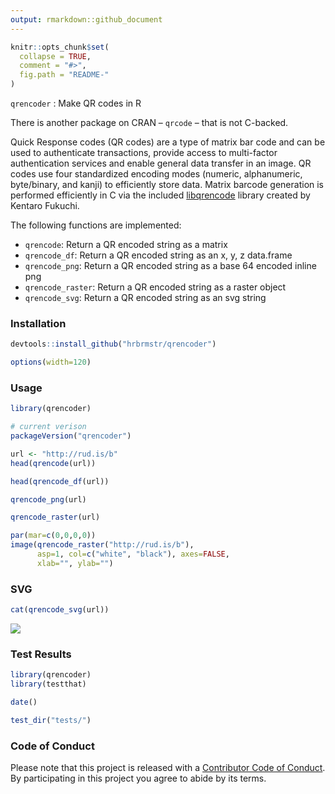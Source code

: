 ```yaml
---
output: rmarkdown::github_document
---
```


<!-- README.md is generated from README.Rmd. Please edit that file -->

```r
knitr::opts_chunk$set(
  collapse = TRUE,
  comment = "#>",
  fig.path = "README-"
)
```

`qrencoder` : Make QR codes in R

There is another package on CRAN -- `qrcode` -- that is not C-backed.

Quick Response codes (QR codes) are a type of matrix bar code and can be
used to authenticate transactions, provide access to multi-factor authentication
services and enable general data transfer in an image. QR codes use four standardized 
encoding modes (numeric, alphanumeric, byte/binary, and kanji) to efficiently store 
data. Matrix barcode generation is performed efficiently in C via the included
[libqrencode](https://github.com/fukuchi/libqrencode) library created by Kentaro Fukuchi.

The following functions are implemented:

- `qrencode`:	Return a QR encoded string as a matrix
- `qrencode_df`:	Return a QR encoded string as an x, y, z data.frame
- `qrencode_png`:	Return a QR encoded string as a base 64 encoded inline png
- `qrencode_raster`:	Return a QR encoded string as a raster object
- `qrencode_svg`:	Return a QR encoded string as an svg string

### Installation

```r
devtools::install_github("hrbrmstr/qrencoder")
```

```r
options(width=120)
```

### Usage

```r
library(qrencoder)

# current verison
packageVersion("qrencoder")

url <- "http://rud.is/b"
head(qrencode(url))

head(qrencode_df(url))

qrencode_png(url)

qrencode_raster(url)

par(mar=c(0,0,0,0))
image(qrencode_raster("http://rud.is/b"), 
      asp=1, col=c("white", "black"), axes=FALSE, 
      xlab="", ylab="")
```

### SVG

```r
cat(qrencode_svg(url))
```

![](https://rud.is/dl/qr.svg)

### Test Results

```r
library(qrencoder)
library(testthat)

date()

test_dir("tests/")
```

### Code of Conduct

Please note that this project is released with a [Contributor Code of Conduct](CONDUCT.md). 
By participating in this project you agree to abide by its terms.
